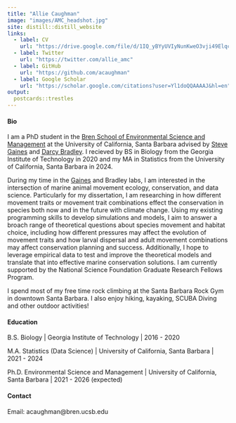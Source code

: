 ```yaml
---
title: "Allie Caughman"
image: "images/AMC_headshot.jpg"
site: distill::distill_website
links:  
  - label: CV
    url: "https://drive.google.com/file/d/1IQ_yBYyUVIyNunKweO3vji49Elqc2iUg/view?usp=sharing"
  - label: Twitter
    url: "https://twitter.com/allie_amc"
  - label: GitHub
    url: "https://github.com/acaughman"
  - label: Google Scholar
    url: "https://scholar.google.com/citations?user=Yl1doQQAAAAJ&hl=en"
output:
  postcards::trestles
---
```


#### Bio

I am a PhD student in the [Bren School of Environmental Science and Management](https://bren.ucsb.edu/) at the University of California, Santa Barbara advised by [Steve Gaines](https://gaineslabucsb.com/people/steve-gaines/) and [Darcy Bradley](https://www.scienceforconservation.org/our-team/darcy-bradley). I recieved by BS in Biology from the Georgia Institute of Technology in 2020 and my MA in Statistics from the University of California, Santa Barbara in 2024.

During my time in the [Gaines](https://gaineslabucsb.com/) and Bradley labs, I am interested in the intersection of marine animal movement ecology, conservation, and data science. Particularly for my dissertation, I am researching in how different movement traits or movement trait combinations effect the conservation in species both now and in the future with climate change. Using my existing programming skills to develop simulations and models, I aim to answer a broach range of theoretical questions about species movement and habitat choice, including how different pressures may affect the evolution of movement traits and how larval dispersal and adult movement combinations may affect conservation planning and success. Additionally, I hope to leverage empirical data to test and improve the theoretical models and translate that into effective marine conservation solutions. I am currently supported by the National Science Foundation Graduate Research Fellows Program.

I spend most of my free time rock climbing at the Santa Barbara Rock Gym in downtown Santa Barbara. I also enjoy hiking, kayaking, SCUBA Diving and other outdoor activities!


#### Education

B.S. Biology | Georgia Institute of Technology | 2016 - 2020

M.A. Statistics (Data Science) | University of California, Santa Barbara | 2021 - 2024

Ph.D. Environmental Science and Management | University of California, Santa Barbara | 2021 - 2026 (expected)


#### Contact

Email: acaughman@bren.ucsb.edu

